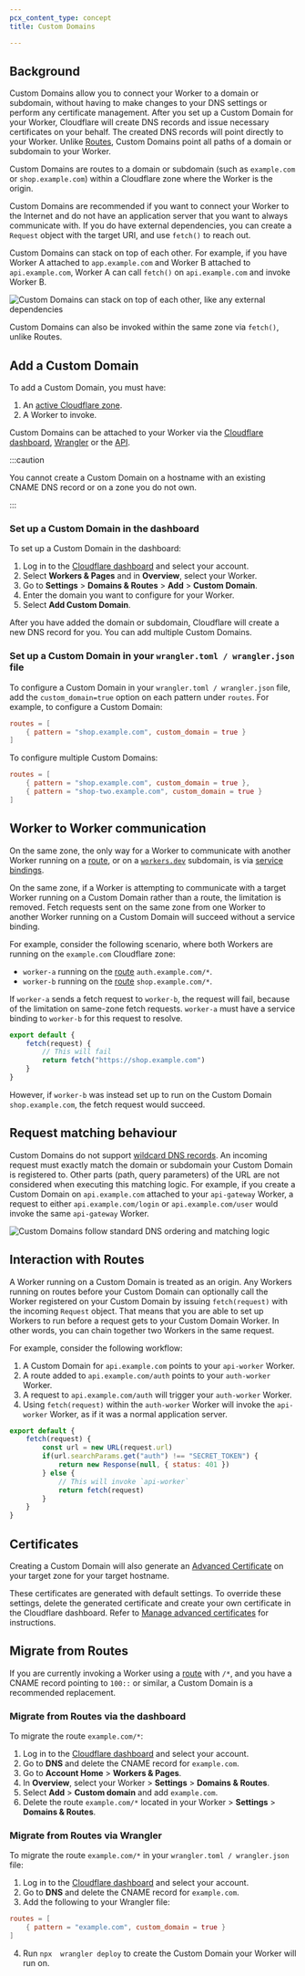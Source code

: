 ```yaml
---
pcx_content_type: concept
title: Custom Domains

---
```



## Background

Custom Domains allow you to connect your Worker to a domain or subdomain, without having to make changes to your DNS settings or perform any certificate management. After you set up a Custom Domain for your Worker, Cloudflare will create DNS records and issue necessary certificates on your behalf. The created DNS records will point directly to your Worker. Unlike [Routes](/workers/configuration/routing/routes/#set-up-a-route), Custom Domains point all paths of a domain or subdomain to your Worker.

Custom Domains are routes to a domain or subdomain (such as `example.com` or `shop.example.com`) within a Cloudflare zone where the Worker is the origin.

Custom Domains are recommended if you want to connect your Worker to the Internet and do not have an application server that you want to always communicate with.  If you do have external dependencies, you can create a `Request` object with the target URI, and use `fetch()` to reach out.

Custom Domains can stack on top of each other. For example, if you have Worker A attached to `app.example.com` and Worker B attached to `api.example.com`, Worker A can call `fetch()` on `api.example.com` and invoke Worker B.

![Custom Domains can stack on top of each other, like any external dependencies](~/assets/images/workers/learning/custom-domains-subrequest.png)

Custom Domains can also be invoked within the same zone via `fetch()`, unlike Routes.

## Add a Custom Domain

To add a Custom Domain, you must have:

1. An [active Cloudflare zone](/dns/zone-setups/).
2. A Worker to invoke.

Custom Domains can be attached to your Worker via the [Cloudflare dashboard](/workers/configuration/routing/custom-domains/#set-up-a-custom-domain-in-the-dashboard), [Wrangler](/workers/configuration/routing/custom-domains/#set-up-a-custom-domain-in-your-wranglertoml--wranglerjson-file) or the [API](/api/resources/workers/subresources/domains/methods/list/).

:::caution


You cannot create a Custom Domain on a hostname with an existing CNAME DNS record or on a zone you do not own.


:::

### Set up a Custom Domain in the dashboard

To set up a Custom Domain in the dashboard:

1. Log in to the [Cloudflare dashboard](https://dash.cloudflare.com) and select your account.
2. Select **Workers & Pages** and in **Overview**, select your Worker.
3. Go to **Settings** > **Domains & Routes** > **Add** > **Custom Domain**.
4. Enter the domain you want to configure for your Worker.
5. Select **Add Custom Domain**.

After you have added the domain or subdomain, Cloudflare will create a new DNS record for you. You can add multiple Custom Domains.

### Set up a Custom Domain in your `wrangler.toml / wrangler.json` file

To configure a Custom Domain in your `wrangler.toml / wrangler.json` file, add the `custom_domain=true` option on each pattern under `routes`. For example, to configure a Custom Domain:

<WranglerConfig>

```toml
routes = [
	{ pattern = "shop.example.com", custom_domain = true }
]
```

</WranglerConfig>

To configure multiple Custom Domains:



<WranglerConfig>

```toml
routes = [
	{ pattern = "shop.example.com", custom_domain = true },
	{ pattern = "shop-two.example.com", custom_domain = true }
]
```

</WranglerConfig>

## Worker to Worker communication

On the same zone, the only way for a Worker to communicate with another Worker running on a [route](/workers/configuration/routing/routes/#set-up-a-route), or on a [`workers.dev`](/workers/configuration/routing/routes/#_top) subdomain, is via [service bindings](/workers/runtime-apis/bindings/service-bindings/).

On the same zone, if a Worker is attempting to communicate with a target Worker running on a Custom Domain rather than a route, the limitation is removed. Fetch requests sent on the same zone from one Worker to another Worker running on a Custom Domain will succeed without a service binding.

For example, consider the following scenario, where both Workers are running on the `example.com` Cloudflare zone:

* `worker-a` running on the [route](/workers/configuration/routing/routes/#set-up-a-route) `auth.example.com/*`.
* `worker-b` running on the [route](/workers/configuration/routing/routes/#set-up-a-route) `shop.example.com/*`.

If `worker-a` sends a fetch request to `worker-b`, the request will fail, because of the limitation on same-zone fetch requests. `worker-a` must have a service binding to `worker-b` for this request to resolve.

```js title="worker-a" {4}
export default {
	fetch(request) {
		// This will fail
		return fetch("https://shop.example.com")
	}
}
```

However, if `worker-b` was instead set up to run on the Custom Domain `shop.example.com`, the fetch request would succeed.

## Request matching behaviour

Custom Domains do not support [wildcard DNS records](/dns/manage-dns-records/reference/wildcard-dns-records/). An incoming request must exactly match the domain or subdomain your Custom Domain is registered to. Other parts (path, query parameters) of the URL are not considered when executing this matching logic. For example, if you create a Custom Domain on `api.example.com` attached to your `api-gateway` Worker, a request to either `api.example.com/login` or `api.example.com/user` would invoke the same `api-gateway` Worker.

![Custom Domains follow standard DNS ordering and matching logic](~/assets/images/workers/platform/triggers/custom-domains-api-gateway.png)

## Interaction with Routes

A Worker running on a Custom Domain is treated as an origin. Any Workers running on routes before your Custom Domain can optionally call the Worker registered on your Custom Domain by issuing `fetch(request)` with the incoming `Request` object. That means that you are able to set up Workers to run before a request gets to your Custom Domain Worker. In other words, you can chain together two Workers in the same request.

For example, consider the following workflow:

1. A Custom Domain for `api.example.com` points to your `api-worker` Worker.
2. A route added to `api.example.com/auth` points to your `auth-worker` Worker.
3. A request to `api.example.com/auth` will trigger your `auth-worker` Worker.
4. Using `fetch(request)` within the `auth-worker` Worker will invoke the `api-worker` Worker, as if it was a normal application server.

```js title="auth-worker" {8}
export default {
	fetch(request) {
		const url = new URL(request.url)
		if(url.searchParams.get("auth") !== "SECRET_TOKEN") {
			return new Response(null, { status: 401 })
		} else {
			// This will invoke `api-worker`
			return fetch(request)
		}
	}
}
```

## Certificates

Creating a Custom Domain will also generate an [Advanced Certificate](/ssl/edge-certificates/advanced-certificate-manager/) on your target zone for your target hostname.

These certificates are generated with default settings. To override these settings, delete the generated certificate and create your own certificate in the Cloudflare dashboard. Refer to [Manage advanced certificates](/ssl/edge-certificates/advanced-certificate-manager/manage-certificates/) for instructions.

## Migrate from Routes

If you are currently invoking a Worker using a [route](/workers/configuration/routing/routes/) with `/*`, and you have a CNAME record pointing to `100::` or similar, a Custom Domain is a recommended replacement.

### Migrate from Routes via the dashboard

To migrate the route `example.com/*`:

1. Log in to the [Cloudflare dashboard](https://dash.cloudflare.com) and select your account.
2. Go to **DNS** and delete the CNAME record for `example.com`.
3. Go to **Account Home** > **Workers & Pages**.
4. In **Overview**, select your Worker > **Settings** > **Domains & Routes**.
5. Select **Add** > **Custom domain** and add `example.com`.
6. Delete the route `example.com/*` located in your Worker > **Settings** > **Domains & Routes**.

### Migrate from Routes via Wrangler

To migrate the route `example.com/*` in your `wrangler.toml / wrangler.json` file:

1. Log in to the [Cloudflare dashboard](https://dash.cloudflare.com) and select your account.
2. Go to **DNS** and delete the CNAME record for `example.com`.
3. Add the following to your Wrangler file:



<WranglerConfig>

```toml
routes = [
	{ pattern = "example.com", custom_domain = true }
]
```

</WranglerConfig>

4. Run `npx  wrangler deploy` to create the Custom Domain your Worker will run on.
